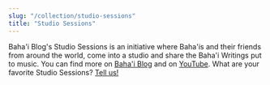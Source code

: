 ```yaml
---
slug: "/collection/studio-sessions"
title: "Studio Sessions"
---
```


<Prose>
    Baha'i Blog's Studio Sessions is an initiative where Baha'is and their friends from around the world, come into a studio and share the Baha'i Writings put to music.
    You can find more on <a href="https://www.bahaiblog.net/video-category/studio-sessions/">Baha'i Blog</a> and on <a href="https://www.youtube.com/playlist?list=PLePDtgwcyKAScvchcLzY-XZTmP2tdN-EY">YouTube</a>.
</Prose>

<SongCollection>
    <Song songSlug="find-me" />
    <Song songSlug="at-all-times-2" />
    <Song songSlug="no-one-but-thee" />
    <Song songSlug="say-god-sufficeth-2" />
    <Song songSlug="shine-ye" />
    <Song songSlug="the-balance" />
    <Song songSlug="the-bab" />
    <Song songSlug="the-gate-of-god" />
    <Song songSlug="thought-of-love" />
    <Song songSlug="o-verlichte-jeugd" />
</SongCollection>

<Prose>
    What are your favorite Studio Sessions? <a href="/contact">Tell us!</a>
</Prose>